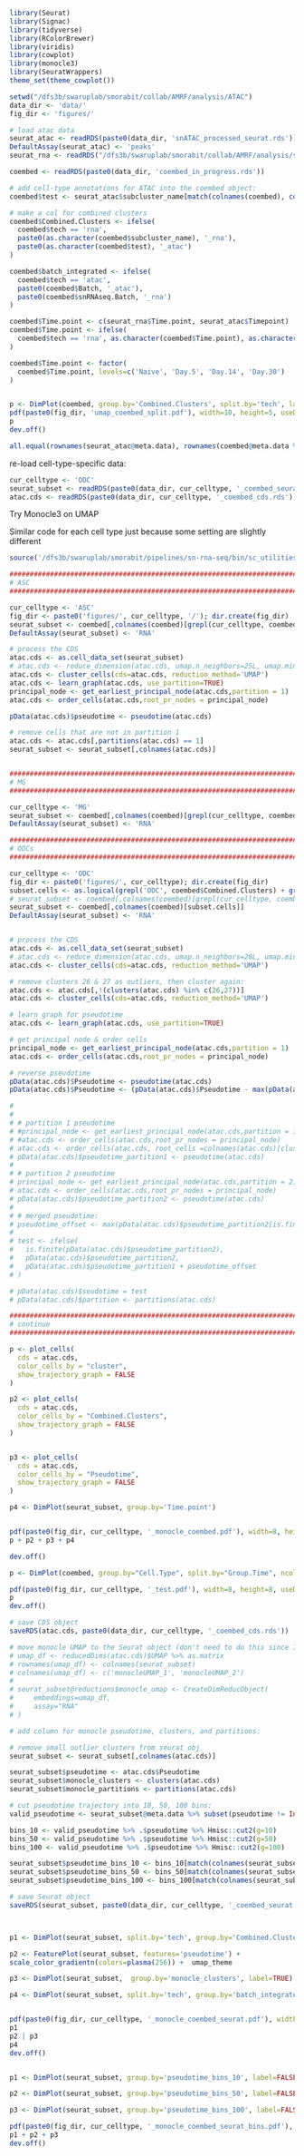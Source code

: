 
```r

library(Seurat)
library(Signac)
library(tidyverse)
library(RColorBrewer)
library(viridis)
library(cowplot)
library(monocle3)
library(SeuratWrappers)
theme_set(theme_cowplot())

setwd("/dfs3b/swaruplab/smorabit/collab/AMRF/analysis/ATAC")
data_dir <- 'data/'
fig_dir <- 'figures/'

# load atac data
seurat_atac <- readRDS(paste0(data_dir, 'snATAC_processed_seurat.rds'))
DefaultAssay(seurat_atac) <- 'peaks'
seurat_rna <- readRDS("/dfs3b/swaruplab/smorabit/collab/AMRF/analysis/snRNAseq/NucSeq_final_doublets_removed_online_inmf_seurat.rds")

coembed <- readRDS(paste0(data_dir, 'coembed_in_progress.rds'))

# add cell-type annotations for ATAC into the coembed object:
coembed$test <- seurat_atac$subcluster_name[match(colnames(coembed), colnames(seurat_atac))]

# make a col for combined clusters
coembed$Combined.Clusters <- ifelse(
  coembed$tech == 'rna',
  paste0(as.character(coembed$subcluster_name), '_rna'),
  paste0(as.character(coembed$test), '_atac')
)

coembed$batch_integrated <- ifelse(
  coembed$tech == 'atac',
  paste0(coembed$Batch, '_atac'),
  paste0(coembed$snRNAseq.Batch, '_rna')
)

coembed$Time.point <- c(seurat_rna$Time.point, seurat_atac$Timepoint)
coembed$Time.point <- ifelse(
  coembed$tech == 'rna', as.character(coembed$Time.point), as.character(coembed$Timepoint)
)

coembed$Time.point <- factor(
  coembed$Time.point, levels=c('Naive', 'Day.5', 'Day.14', 'Day.30')
)


p <- DimPlot(coembed, group.by='Combined.Clusters', split.by='tech', label=TRUE, raster=FALSE) + umap_theme + NoLegend()
pdf(paste0(fig_dir, 'umap_coembed_split.pdf'), width=10, height=5, useDingbats=FALSE)
p
dev.off()

all.equal(rownames(seurat_atac@meta.data), rownames(coembed@meta.data %>% subset(tech == 'atac')))


```

re-load cell-type-specific data:

```r

cur_celltype <- 'ODC'
seurat_subset <- readRDS(paste0(data_dir, cur_celltype, '_coembed_seurat.rds'))
atac.cds <- readRDS(paste0(data_dir, cur_celltype, '_coembed_cds.rds'))

```

Try Monocle3 on UMAP

Similar code for each cell type just because some setting are slightly different

```r

source('/dfs3b/swaruplab/smorabit/pipelines/sn-rna-seq/bin/sc_utilities.R')

################################################################################
# ASC
################################################################################

cur_celltype <- 'ASC'
fig_dir <- paste0('figures/', cur_celltype, '/'); dir.create(fig_dir)
seurat_subset <- coembed[,colnames(coembed)[grepl(cur_celltype, coembed$Combined.Clusters)]]
DefaultAssay(seurat_subset) <- 'RNA'

# process the CDS
atac.cds <- as.cell_data_set(seurat_subset)
# atac.cds <- reduce_dimension(atac.cds, umap.n_neighbors=25L, umap.min_dist=0.15)
atac.cds <- cluster_cells(cds=atac.cds, reduction_method='UMAP')
atac.cds <- learn_graph(atac.cds, use_partition=TRUE)
principal_node <- get_earliest_principal_node(atac.cds,partition = 1)
atac.cds <- order_cells(atac.cds,root_pr_nodes = principal_node)

pData(atac.cds)$pseudotime <- pseudotime(atac.cds)

# remove cells that are not in partition 1
atac.cds <- atac.cds[,partitions(atac.cds) == 1]
seurat_subset <- seurat_subset[,colnames(atac.cds)]


################################################################################
# MG
################################################################################

cur_celltype <- 'MG'
seurat_subset <- coembed[,colnames(coembed)[grepl(cur_celltype, coembed$Combined.Clusters)]]
DefaultAssay(seurat_subset) <- 'RNA'

################################################################################
# ODCs
################################################################################

cur_celltype <- 'ODC'
fig_dir <- paste0('figures/', cur_celltype); dir.create(fig_dir)
subset.cells <- as.logical(grepl('ODC', coembed$Combined.Clusters) + grepl('OPC', coembed$Combined.Clusters) + grepl('NFOL', coembed$Combined.Clusters) )
# seurat_subset <- coembed[,colnames(coembed)[grepl(cur_celltype, coembed$Combined.Clusters)]]
seurat_subset <- coembed[,colnames(coembed)[subset.cells]]
DefaultAssay(seurat_subset) <- 'RNA'


# process the CDS
atac.cds <- as.cell_data_set(seurat_subset)
# atac.cds <- reduce_dimension(atac.cds, umap.n_neighbors=20L, umap.min_dist=0.15)
atac.cds <- cluster_cells(cds=atac.cds, reduction_method='UMAP')

# remove clusters 26 & 27 as outliers, then cluster again:
atac.cds <- atac.cds[,!(clusters(atac.cds) %in% c(26,27))]
atac.cds <- cluster_cells(cds=atac.cds, reduction_method='UMAP')

# learn graph for pseudotime
atac.cds <- learn_graph(atac.cds, use_partition=TRUE)

# get principal node & order cells
principal_node <- get_earliest_principal_node(atac.cds,partition = 1)
atac.cds <- order_cells(atac.cds,root_pr_nodes = principal_node)

# reverse pseudotime
pData(atac.cds)$Pseudotime <- pseudotime(atac.cds)
pData(atac.cds)$Pseudotime <- (pData(atac.cds)$Pseudotime - max(pData(atac.cds)$Pseudotime)) * -1

#
#
# # partition 1 pseudotime
# #principal_node <- get_earliest_principal_node(atac.cds,partition = 1)
# #atac.cds <- order_cells(atac.cds,root_pr_nodes = principal_node)
# atac.cds <- order_cells(atac.cds, root_cells =colnames(atac.cds)[clusters(atac.cds) == 6][1:100])
# pData(atac.cds)$pseudotime_partition1 <- pseudotime(atac.cds)
#
# # partition 2 pseudotime
# principal_node <- get_earliest_principal_node(atac.cds,partition = 2)
# atac.cds <- order_cells(atac.cds,root_pr_nodes = principal_node)
# pData(atac.cds)$pseudotime_partition2 <- pseudotime(atac.cds)
#
# # merged pseudotime:
# pseudotime_offset <- max(pData(atac.cds)$pseudotime_partition2[is.finite(pData(atac.cds)$pseudotime_partition2)])
#
# test <- ifelse(
#   is.finite(pData(atac.cds)$pseudotime_partition2),
#   pData(atac.cds)$pseudotime_partition2,
#   pData(atac.cds)$pseudotime_partition1 + pseudotime_offset
# )

# pData(atac.cds)$seudotime = test
# pData(atac.cds)$partition <- partitions(atac.cds)

################################################################################
# continue
################################################################################

p <- plot_cells(
  cds = atac.cds,
  color_cells_by = "cluster",
  show_trajectory_graph = FALSE
)

p2 <- plot_cells(
  cds = atac.cds,
  color_cells_by = "Combined.Clusters",
  show_trajectory_graph = FALSE
)


p3 <- plot_cells(
  cds = atac.cds,
  color_cells_by = "Pseudotime",
  show_trajectory_graph = FALSE
)

p4 <- DimPlot(seurat_subset, group.by='Time.point')


pdf(paste0(fig_dir, cur_celltype, '_monocle_coembed.pdf'), width=8, height=8, useDingbats=FALSE)
p + p2 + p3 + p4

dev.off()

p <- DimPlot(coembed, group.by="Cell.Type", split.by="Group.Time", ncol=2, raster=FALSE)

pdf(paste0(fig_dir, cur_celltype, '_test.pdf'), width=8, height=8, useDingbats=FALSE)
p
dev.off()

# save CDS object
saveRDS(atac.cds, paste0(data_dir, cur_celltype, '_coembed_cds.rds'))

# move monocle UMAP to the Seurat object (don't need to do this since I am using the same UMAP)
# umap_df <- reducedDims(atac.cds)$UMAP %>% as.matrix
# rownames(umap_df) <- colnames(seurat_subset)
# colnames(umap_df) <- c('monocleUMAP_1', 'monocleUMAP_2')
#
# seurat_subset@reductions$monocle_umap <- CreateDimReducObject(
#     embeddings=umap_df,
#     assay="RNA"
# )

# add column for monocle pseudotime, clusters, and partitions:

# remove small outlier clusters from seurat obj
seurat_subset <- seurat_subset[,colnames(atac.cds)]

seurat_subset$pseudotime <- atac.cds$Pseudotime
seurat_subset$monocle_clusters <- clusters(atac.cds)
seurat_subset$monocle_partitions <- partitions(atac.cds)

# cut pseudotime trajectory into 10, 50, 100 bins:
valid_pseudotime <- seurat_subset@meta.data %>% subset(pseudotime != Inf)

bins_10 <- valid_pseudotime %>% .$pseudotime %>% Hmisc::cut2(g=10)
bins_50 <- valid_pseudotime %>% .$pseudotime %>% Hmisc::cut2(g=50)
bins_100 <- valid_pseudotime %>% .$pseudotime %>% Hmisc::cut2(g=100)

seurat_subset$pseudotime_bins_10 <- bins_10[match(colnames(seurat_subset), rownames(valid_pseudotime))]
seurat_subset$pseudotime_bins_50 <- bins_50[match(colnames(seurat_subset), rownames(valid_pseudotime))]
seurat_subset$pseudotime_bins_100 <- bins_100[match(colnames(seurat_subset), rownames(valid_pseudotime))]

# save Seurat object
saveRDS(seurat_subset, paste0(data_dir, cur_celltype, '_coembed_seurat.rds'))



p1 <- DimPlot(seurat_subset, split.by='tech', group.by='Combined.Clusters', label=TRUE) + NoLegend() + umap_theme

p2 <- FeaturePlot(seurat_subset, features='pseudotime') +
scale_color_gradientn(colors=plasma(256)) +  umap_theme

p3 <- DimPlot(seurat_subset,  group.by='monocle_clusters', label=TRUE) + NoLegend() + umap_theme

p4 <- DimPlot(seurat_subset, split.by='tech', group.by='batch_integrated', label=TRUE) + NoLegend() + umap_theme


pdf(paste0(fig_dir, cur_celltype, '_monocle_coembed_seurat.pdf'), width=10, height=5, useDingbats=FALSE)
p1
p2 | p3
p4
dev.off()


p1 <- DimPlot(seurat_subset, group.by='pseudotime_bins_10', label=FALSE, cols=plasma(10)) + NoLegend() + umap_theme

p2 <- DimPlot(seurat_subset, group.by='pseudotime_bins_50', label=FALSE, cols=plasma(50)) + NoLegend() + umap_theme

p3 <- DimPlot(seurat_subset, group.by='pseudotime_bins_100', label=FALSE, cols=plasma(100)) + NoLegend() + umap_theme

pdf(paste0(fig_dir, cur_celltype, '_monocle_coembed_seurat_bins.pdf'), width=12, height=4, useDingbats=FALSE)
p1 + p2 + p3
dev.off()

```
